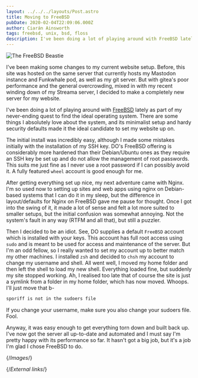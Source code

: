 ```yaml
---
layout: ../../../layouts/Post.astro
title: Moving to FreeBSD
pubDate: 2020-02-04T22:09:06.000Z
author: Ciarán Ainsworth
tags: freebsd, unix, bsd, floss
description: I've been doing a lot of playing around with FreeBSD lately as part of my never-ending quest to find the ideal operating system. There are some things I absolutely love about the system, and its minimalist setup and hardy security defaults made it the ideal candidate to set my website up on.
---
```


![The FreeBSD Beastie][beastie]

I've been making some changes to my current website setup. Before, this site was hosted on the same server that currently hosts my Mastodon instance and Funkwhale pod, as well as my git server. But with gitea's poor performance and the general overcrowding, mixed in with my recent winding down of my Streama server, I decided to make a completely new server for
my website.

I've been doing a lot of playing around with [FreeBSD][freebsd] lately as part of my never-ending quest to find the ideal operating system. There are some things I absolutely love about the system, and its minimalist setup and hardy security defaults made it the ideal candidate to set my website up on.

The initial install was incredibly easy, although I made some mistakes initially with the installation of my SSH key. DO's FreeBSD offering is considerably more hardened than their Debian/Ubuntu ones as they require an SSH key be set up and do not allow the management of root passwords. This suits me just fine as I never use a root password if I can possibly avoid it. A fully featured `wheel` account is good enough for me.

After getting everything set up nice, my next adventure came with Nginx. I'm so used now to setting up sites and web apps using nginx on Debian-based systems that I can do it in my sleep, but the difference in layout/defaults for Nginx on FreeBSD gave me pause for thought. Once I got into the swing of it, it made a lot of sense and felt a lot more suited to smaller setups, but the initial confusion was somewhat annoying. Not the system's fault in any way (RTFM and all that), but still a puzzler.

Then I decided to be an idiot. See, DO supplies a default `FreeBSD` account which is installed with your keys. This account has full root access using `sudo` and is meant to be used for access and maintenance of the server. But I'm an odd fellow, so I really wanted to set my account up to better match my other machines. I installed `zsh` and decided to `chsh` my account to change my username and shell. All went well, I moved my home folder and then left the shell to load my new shell. Everything loaded fine, but suddenly my site stopped working. Ah, I realised too late that of course the site is just a symlink from a folder in my home folder, which has now moved. Whoops. I'll just move that b-

```bash
sporiff is not in the sudoers file
```

If you change your username, make sure you also change your sudoers file. Fool.

Anyway, it was easy enough to get everything torn down and built back up. I've now got the server all up-to-date and automated and I must say I'm pretty happy with its performance so far. It hasn't got a big job, but it's a job I'm glad I chose FreeBSD to do.

{/*Images*/}

[beastie]: https://rootkey.fra1.cdn.digitaloceanspaces.com/images/post_images/beastie.webp

{/*External links*/}

[freebsd]: https://freebsd.org
